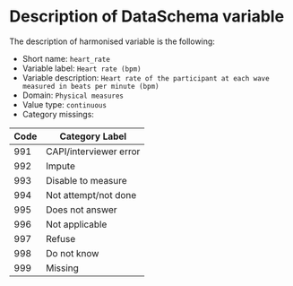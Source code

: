 # Description of DataSchema variable

The description of harmonised variable is the following:

* Short name: `heart_rate`
* Variable label: `Heart rate (bpm)`
* Variable description: `Heart rate of the participant at each wave measured in beats per minute (bpm)`
* Domain: `Physical measures`
* Value type: `continuous`
* Category missings: 

**Code** | **Category Label**
----| ------------------
991 | CAPI/interviewer error
992 | Impute
993 | Disable to measure
994 | Not attempt/not done
995 | Does not answer
996 | Not applicable
997 | Refuse
998 | Do not know
999 | Missing